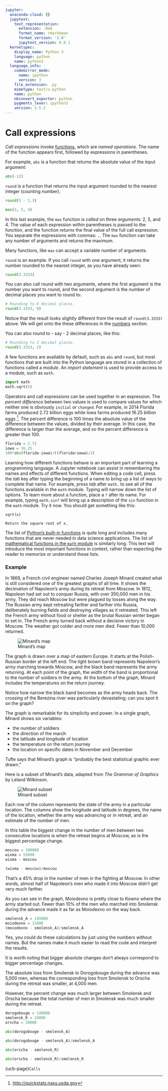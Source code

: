 ```yaml
---
jupyter:
  anaconda-cloud: {}
  jupytext:
    text_representation:
      extension: .Rmd
      format_name: rmarkdown
      format_version: '1.0'
      jupytext_version: 0.8.1
  kernelspec:
    display_name: Python 3
    language: python
    name: python3
  language_info:
    codemirror_mode:
      name: ipython
      version: 3
    file_extension: .py
    mimetype: text/x-python
    name: python
    nbconvert_exporter: python
    pygments_lexer: ipython3
    version: 3.5.2
---
```


# Call expressions

*Call expressions* invoke [functions](functions), which are *named
operations*. The name of the function appears first, followed by expressions
in parentheses.

For example, `abs` is a function that returns the absolute value of the input
argument:

```python
abs(-12)
```

`round` is a function that returns the input argument rounded to the nearest integer (counting number).

```python
round(5 - 1.3)
```

```python
max(2, 5, 4)
```

In this last example, the `max` function is *called* on three *arguments*: 2,
5, and 4. The value of each expression within parentheses is passed to the
function, and the function *returns* the final value of the full call
expression. You separate the expressions with commas: `,`. The `max` function
can take any number of arguments and returns the maximum.


Many functions, like `max` can accept a variable number of arguments.

`round` is an example.  If you call `round` with one argument, it returns the number rounded to the nearest integer, as you have already seen:

```python
round(3.3333)
```

You can also call round with two arguments, where the first argument is the number you want to round, and the second argument is the number of decimal places you want to round to:

```python
# Rounding to 0 decimal places.
round(3.3333, 0)
```

Notice that the result looks slightly different from the result of `round(3.3333)` above.  We will get onto the these differences in the [numbers](../data-types/Numbers) section.

You can also round to - say - 2 decimal places, like this:

```python
# Rounding to 2 decimal places.
round(3.3333, 2)
```

A few functions are available by default, such as `abs` and `round`, but most
functions that are built into the Python language are stored in a collection
of functions called a *module*. An *import statement* is used to provide
access to a module, such as `math`.

```python
import math
math.sqrt(5)
```

Operators and call expressions can be used together in an expression. The
*percent difference* between two values is used to compare values for which
neither one is obviously `initial` or `changed`. For example, in 2014 Florida
farms produced 2.72 billion eggs while Iowa farms produced 16.25 billion eggs
[^eggs].  The percent difference is 100 times the absolute value of the
difference between the values, divided by their average. In this case, the
difference is larger than the average, and so the percent difference is
greater than 100.

[^eggs]: <http://quickstats.nass.usda.gov>

```python
florida = 2.72
iowa = 16.25
100*abs(florida-iowa)/((florida+iowa)/2)
```

Learning how different functions behave is an important part of learning a
programming language. A Jupyter notebook can assist in remembering the names
and effects of different functions. When editing a code cell, press the *tab*
key after typing the beginning of a name to bring up a list of ways to
complete that name. For example, press *tab* after `math.` to see all of the
functions available in the `math` module. Typing will narrow down the list of
options. To learn more about a function, place a `?` after its name. For
example, typing `math.sin?` will bring up a description of the `sin`
function in the `math` module.  Try it now.  You should get something like
this:

```
sqrt(x)

Return the square root of x.
```

The list of [Python's built-in
functions](https://docs.python.org/3/library/functions.html) is quite long and
includes many functions that are never needed in data science applications.
The list of [mathematical functions in the `math`
module](https://docs.python.org/3/library/math.html) is similarly long. This
text will introduce the most important functions in context, rather than
expecting the reader to memorize or understand these lists.


### Example ###

In 1869, a French civil engineer named Charles Joseph Minard created what is
still considered one of the greatest graphs of all time. It shows the
decimation of Napoleon's army during its retreat from Moscow. In 1812,
Napoleon had set out to conquer Russia, with over 350,000 men in his army.
They did reach Moscow but were plagued by losses along the way. The Russian
army kept retreating farther and farther into Russia, deliberately burning
fields and destroying villages as it retreated. This left the French army
without food or shelter as the brutal Russian winter began to set in. The
French army turned back without a decisive victory in Moscow. The weather got
colder and more men died. Fewer than 10,000 returned.


![Minard's map](../images/minard.png)


The graph is drawn over a map of eastern Europe. It starts at the
Polish-Russian border at the left end. The light brown band represents
Napoleon's army marching towards Moscow, and the black band represents the
army returning. At each point of the graph, the width of the band is
proportional to the number of soldiers in the army. At the bottom of the
graph, Minard includes the temperatures on the return journey.

Notice how narrow the black band becomes as the army heads back. The crossing
of the Berezina river was particularly devastating; can you spot it on the
graph?

The graph is remarkable for its simplicity and power. In a single graph,
Minard shows six variables:

- the number of soldiers
- the direction of the march
- the latitude and longitude of location
- the temperature on the return journey
- the location on specific dates in November and December

Tufte says that Minard's graph is "probably the best statistical graphic ever
drawn."


Here is a subset of Minard's data, adapted from *The Grammar of Graphics* by
Leland Wilkinson.

![Minard subset](../images/minard_table.png)


Each row of the column represents the state of the army in a particular
location. The columns show the longitude and latitude in degrees, the name of
the location, whether the army was advancing or in retreat, and an estimate of
the number of men.

In this table the biggest change in the number of men between two consecutive
locations is when the retreat begins at Moscow, as is the biggest percentage
change.

```python
moscou = 100000
wixma = 55000
wixma - moscou
```

```python
(wixma - moscou)/moscou
```

That's a 45% drop in the number of men in the fighting at Moscow. In other
words, almost half of Napoleon's men who made it into Moscow didn't get very
much farther.

As you can see in the graph, Moiodexno is pretty close to Kowno where the army
started out. Fewer than 10% of the men who marched into Smolensk during the
advance made it as far as Moiodexno on the way back.

```python
smolensk_A = 145000
moiodexno = 12000
(moiodexno - smolensk_A)/smolensk_A
```

Yes, you could do these calculations by just using the numbers without names.
But the names make it much easier to read the code and interpret the results.


It is worth noting that bigger absolute changes don't always correspond to
bigger percentage changes.

The absolute loss from Smolensk to Dorogobouge during the advance was 5,000
men, whereas the corresponding loss from Smolensk to Orscha during the retreat
was smaller, at 4,000 men.

However, the percent change was much larger between Smolensk and Orscha
because the total number of men in Smolensk was much smaller during the
retreat.

```python
dorogobouge = 140000
smolensk_R = 24000
orscha = 20000
```

```python
abs(dorogobouge - smolensk_A)
```

```python
abs(dorogobouge - smolensk_A)/smolensk_A
```

```python
abs(orscha - smolensk_R)
```

```python
abs(orscha - smolensk_R)/smolensk_R
```

{ucb-page}`Calls`
